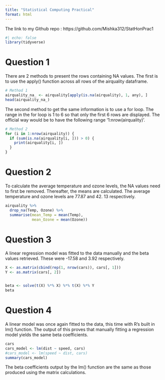 ```yaml
---
title: "Statistical Computing Practical"
format: html
---
```




The link to my Github repo : https://github.com/Mishka312/StatHonPrac1



```r
#| echo: false
library(tidyverse)
```


# Question 1

There are 2 methods to present the rows containing NA values. The first is to use the apply()  function across all rows of the airquality dataframe.
```r

# Method 1
airquality_na_ <- airquality[apply(is.na(airquality), 1, any), ]
head(airquality_na_)

```

The second method to get the same information is to use a for loop. The range in the for loop is 1 to 6 so that only the first 6 rows are displayed. The official way would be to have the following range '1:nrow(airquality)'.

```r

# Method 2
for (i in 1:nrow(airquality)) {
  if (sum(is.na(airquality[i, ])) > 0) {
    print(airquality[i, ])
  }
}

```

# Question 2

To calculate the average temperature and ozone levels, the NA values need to first be removed. Thereafter, the means are calculated. The average temperature and ozone levels are 77.87 and 42. 13 respectively.

```r

airquality %>% 
  drop_na(Temp, Ozone) %>%
  summarise(mean_Temp = mean(Temp), 
            mean_Ozone = mean(Ozone))

```

# Question 3

A linear regression model was fitted to the data manually and the beta values retrieved. These were -17.58 and 3.92 respectively.
```r

X <- as.matrix(cbind(rep(1, nrow(cars)), cars[, 1]))
Y <- as.matrix(cars[, 2])


beta <- solve(t(X) %*% X) %*% t(X) %*% Y
beta

```

# Question 4

A linear model was once again fitted to the data, this time with R's built in lm() function. The output of this proves that manually fitting a regression model yields the same beta coefficients.
```r

cars
cars_model <- lm(dist ~ speed, cars)
#cars_model <- lm(speed ~ dist, cars)
summary(cars_model)

```

The beta coefficients output by the lm() function are the same as those produced using the matrix calculations.
